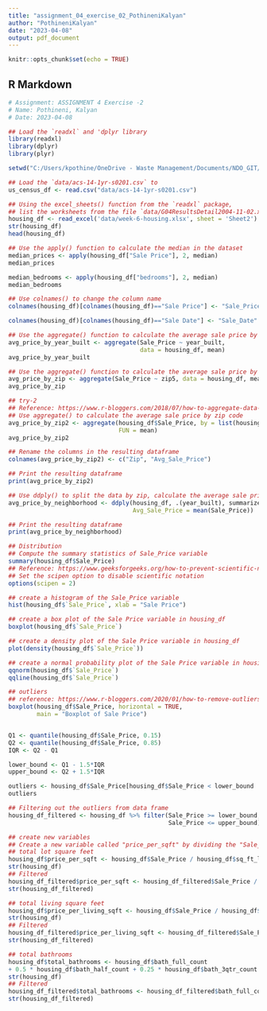 ```yaml
---
title: "assignment_04_exercise_02_PothineniKalyan"
author: "PothineniKalyan"
date: "2023-04-08"
output: pdf_document
---
```


```r
knitr::opts_chunk$set(echo = TRUE)
```

## R Markdown

```r
# Assignment: ASSIGNMENT 4 Exercise -2
# Name: Pothineni, Kalyan
# Date: 2023-04-08

## Load the `readxl` and 'dplyr library
library(readxl)
library(dplyr)
library(plyr)

setwd("C:/Users/kpothine/OneDrive - Waste Management/Documents/NDO_GIT/dsc520")

## Load the `data/acs-14-1yr-s0201.csv` to
us_census_df <- read.csv("data/acs-14-1yr-s0201.csv")

## Using the excel_sheets() function from the `readxl` package,
## list the worksheets from the file `data/G04ResultsDetail2004-11-02.xls`
housing_df <- read_excel('data/week-6-housing.xlsx', sheet = 'Sheet2')
str(housing_df)
head(housing_df)

## Use the apply() function to calculate the median in the dataset
median_prices <- apply(housing_df["Sale Price"], 2, median)
median_prices

median_bedrooms <- apply(housing_df["bedrooms"], 2, median)
median_bedrooms

## Use colnames() to change the column name
colnames(housing_df)[colnames(housing_df)=="Sale Price"] <- "Sale_Price"

colnames(housing_df)[colnames(housing_df)=="Sale Date"] <- "Sale_Date"

## Use the aggregate() function to calculate the average sale price by year
avg_price_by_year_built <- aggregate(Sale_Price ~ year_built, 
                                     data = housing_df, mean)
avg_price_by_year_built

## Use the aggregate() function to calculate the average sale price by zip
avg_price_by_zip <- aggregate(Sale_Price ~ zip5, data = housing_df, mean)
avg_price_by_zip

## try-2
## Reference: https://www.r-bloggers.com/2018/07/how-to-aggregate-data-in-r/
## Use aggregate() to calculate the average sale price by zip code
avg_price_by_zip2 <- aggregate(housing_df$Sale_Price, by = list(housing_df$zip5),
                               FUN = mean)
avg_price_by_zip2

## Rename the columns in the resulting dataframe
colnames(avg_price_by_zip2) <- c("Zip", "Avg_Sale_Price")

## Print the resulting dataframe
print(avg_price_by_zip2)

## Use ddply() to split the data by zip, calculate the average sale price, and combine the results
avg_price_by_neighborhood <- ddply(housing_df, .(year_built), summarize, 
                                   Avg_Sale_Price = mean(Sale_Price))

## Print the resulting dataframe
print(avg_price_by_neighborhood)

## Distribution
## Compute the summary statistics of Sale_Price variable
summary(housing_df$Sale_Price)
## Reference: https://www.geeksforgeeks.org/how-to-prevent-scientific-notation-in-r/
## Set the scipen option to disable scientific notation
options(scipen = 2)

## create a histogram of the Sale_Price variable
hist(housing_df$`Sale_Price`, xlab = "Sale Price")

## create a box plot of the Sale Price variable in housing_df
boxplot(housing_df$`Sale_Price`)

## create a density plot of the Sale Price variable in housing_df
plot(density(housing_df$`Sale_Price`))

## create a normal probability plot of the Sale Price variable in housing_df
qqnorm(housing_df$`Sale_Price`)
qqline(housing_df$`Sale_Price`)

## outliers
## reference: https://www.r-bloggers.com/2020/01/how-to-remove-outliers-in-r/
boxplot(housing_df$Sale_Price, horizontal = TRUE, 
        main = "Boxplot of Sale Price")


Q1 <- quantile(housing_df$Sale_Price, 0.15)
Q2 <- quantile(housing_df$Sale_Price, 0.85)
IQR <- Q2 - Q1

lower_bound <- Q1 - 1.5*IQR
upper_bound <- Q2 + 1.5*IQR

outliers <- housing_df$Sale_Price[housing_df$Sale_Price < lower_bound | housing_df$Sale_Price > upper_bound]
outliers

## Filtering out the outliers from data frame
housing_df_filtered <- housing_df %>% filter(Sale_Price >= lower_bound, 
                                             Sale_Price <= upper_bound)

## create new variables
## Create a new variable called "price_per_sqft" by dividing the "Sale_Price" variable by the "sq_ft_lot" variable
## total lot square feet
housing_df$price_per_sqft <- housing_df$Sale_Price / housing_df$sq_ft_lot
str(housing_df)
## Filtered
housing_df_filtered$price_per_sqft <- housing_df_filtered$Sale_Price / housing_df_filtered$sq_ft_lot
str(housing_df_filtered)

## total living square feet
housing_df$price_per_living_sqft <- housing_df$Sale_Price / housing_df$square_feet_total_living
str(housing_df)
## Filtered
housing_df_filtered$price_per_living_sqft <- housing_df_filtered$Sale_Price / housing_df_filtered$square_feet_total_living
str(housing_df_filtered)

## total bathrooms
housing_df$total_bathrooms <- housing_df$bath_full_count 
+ 0.5 * housing_df$bath_half_count + 0.25 * housing_df$bath_3qtr_count
str(housing_df)
## Filtered
housing_df_filtered$total_bathrooms <- housing_df_filtered$bath_full_count + 0.5 * housing_df_filtered$bath_half_count + 0.25 * housing_df_filtered$bath_3qtr_count
str(housing_df_filtered)

```
